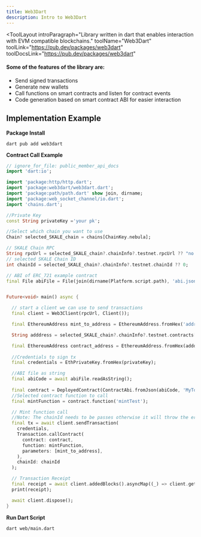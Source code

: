 ```yaml
---
title: Web3Dart
description: Intro to Web3Dart
---
```


<ToolLayout
	introParagraph="Library written in dart that enables interaction with EVM compatible blockchains."
	toolName="Web3Dart"
	toolLink="https://pub.dev/packages/web3dart"
	toolDocsLink="https://pub.dev/packages/web3dart"
>

#### Some of the features of the library are:

- Send signed transactions
- Generate new wallets
- Call functions on smart contracts and listen for contract events
- Code generation based on smart contract ABI for easier interaction

## Implementation Example

**Package Install**
```shell
dart pub add web3dart
```

**Contract Call Example**
```dart
// ignore_for_file: public_member_api_docs
import 'dart:io';

import 'package:http/http.dart';
import 'package:web3dart/web3dart.dart';
import 'package:path/path.dart' show join, dirname;
import 'package:web_socket_channel/io.dart';
import 'chains.dart';

//Private Key
const String privateKey ='your pk';

//Select which chain you want to use
Chain? selected_SKALE_chain = chains[ChainKey.nebula];

// SKALE Chain RPC
String rpcUrl = selected_SKALE_chain?.chainInfo?.testnet.rpcUrl ?? "no url";
// selected SKALE Chain ID
int chainId = selected_SKALE_chain?.chainInfo?.testnet.chainId ?? 0;

// ABI of ERC_721 example contract
final File abiFile = File(join(dirname(Platform.script.path), 'abi.json'));


Future<void> main() async {

  // start a client we can use to send transactions
  final client = Web3Client(rpcUrl, Client());

  final EthereumAddress mint_to_address = EthereumAddress.fromHex('address to mint to');

  String adddress = selected_SKALE_chain?.chainInfo?.testnet.contracts[0].address ?? "no address";

  final EthereumAddress contract_address = EthereumAddress.fromHex(adddress);
  
  //Credentials to sign tx
  final credentials = EthPrivateKey.fromHex(privateKey);

  //ABI file as string
  final abiCode = await abiFile.readAsString();
  
  final contract = DeployedContract(ContractAbi.fromJson(abiCode, 'MyToken'), contract_address);
  //Selected contract function to call
  final mintFunction = contract.function('mintTest');

  // Mint function call
  //Note: The chainId needs to be passes otherwise it will throw the error: -32004 Invalid transaction signature.
  final tx = await client.sendTransaction(
    credentials,
    Transaction.callContract(
      contract: contract,
      function: mintFunction,
      parameters: [mint_to_address],
    ),
    chainId: chainId
  );

  // Transaction Receipt
  final receipt = await client.addedBlocks().asyncMap((_) => client.getTransactionReceipt(tx)).firstWhere((receipt) => receipt != null);
  print(receipt);

  await client.dispose();
}
```

**Run Dart Script**
```shell
dart web/main.dart 
```

</ToolLayout>